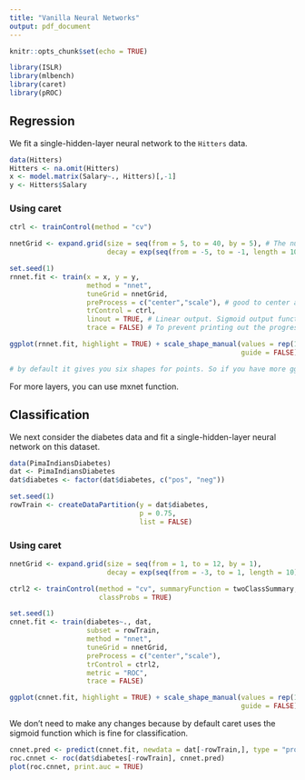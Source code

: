 ```yaml
---
title: "Vanilla Neural Networks"
output: pdf_document
---
```


```r
knitr::opts_chunk$set(echo = TRUE)
```

```r
library(ISLR)
library(mlbench)
library(caret)
library(pROC)
```

## Regression

We fit a single-hidden-layer neural network to the `Hitters` data.

```r
data(Hitters)
Hitters <- na.omit(Hitters)
x <- model.matrix(Salary~., Hitters)[,-1]
y <- Hitters$Salary
```

### Using caret

```r
ctrl <- trainControl(method = "cv") 

nnetGrid <- expand.grid(size = seq(from = 5, to = 40, by = 5), # The number of hidden layers. 5 hidden units to 40. 
                        decay = exp(seq(from = -5, to = -1, length = 10))) # This is the weight decay. When it's large we are penalizing more

set.seed(1)
rnnet.fit <- train(x = x, y = y,
                   method = "nnet",
                   tuneGrid = nnetGrid,
                   preProcess = c("center","scale"), # good to center and scale for linear combinations
                   trControl = ctrl,
                   linout = TRUE, # Linear output. Sigmoid output function is the default. If you are doing regression you don't have to use the sigmoid output function which doesn't make sense. Use ?nnet for more. 
                   trace = FALSE) # To prevent printing out the progress of the algorithm

ggplot(rnnet.fit, highlight = TRUE) + scale_shape_manual(values = rep(19,10), 
                                                         guide = FALSE) 

# by default it gives you six shapes for points. So if you have more ggplot will throw out a warning. You can use scale_shape_manual for more. 
```

For more layers, you can use mxnet function. 

## Classification

We next consider the diabetes data and fit a single-hidden-layer neural network on this dataset.

```r
data(PimaIndiansDiabetes)
dat <- PimaIndiansDiabetes
dat$diabetes <- factor(dat$diabetes, c("pos", "neg"))

set.seed(1)
rowTrain <- createDataPartition(y = dat$diabetes,
                                p = 0.75,
                                list = FALSE)
```

### Using caret

```r
nnetGrid <- expand.grid(size = seq(from = 1, to = 12, by = 1), 
                        decay = exp(seq(from = -3, to = 1, length = 10)))

ctrl2 <- trainControl(method = "cv", summaryFunction = twoClassSummary,
                      classProbs = TRUE)

set.seed(1)
cnnet.fit <- train(diabetes~., dat, 
                   subset = rowTrain, 
                   method = "nnet",
                   tuneGrid = nnetGrid,
                   preProcess = c("center","scale"),
                   trControl = ctrl2,
                   metric = "ROC",
                   trace = FALSE)

ggplot(cnnet.fit, highlight = TRUE) + scale_shape_manual(values = rep(19,10), 
                                                         guide = FALSE)
```

We don't need to make any changes because by default caret uses the sigmoid function which is fine for classification. 

```r
cnnet.pred <- predict(cnnet.fit, newdata = dat[-rowTrain,], type = "prob")[,1]
roc.cnnet <- roc(dat$diabetes[-rowTrain], cnnet.pred)
plot(roc.cnnet, print.auc = TRUE)
```

